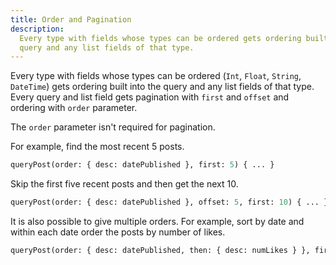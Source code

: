 ```yaml
---
title: Order and Pagination
description:
  Every type with fields whose types can be ordered gets ordering built into the
  query and any list fields of that type.
---
```



<DgraphWIP />

Every type with fields whose types can be ordered (`Int`, `Float`, `String`,
`DateTime`) gets ordering built into the query and any list fields of that type.
Every query and list field gets pagination with `first` and `offset` and
ordering with `order` parameter.

The `order` parameter isn't required for pagination.

For example, find the most recent 5 posts.

```graphql
queryPost(order: { desc: datePublished }, first: 5) { ... }
```

Skip the first five recent posts and then get the next 10.

```graphql
queryPost(order: { desc: datePublished }, offset: 5, first: 10) { ... }
```

It is also possible to give multiple orders. For example, sort by date and
within each date order the posts by number of likes.

```graphql
queryPost(order: { desc: datePublished, then: { desc: numLikes } }, first: 5) { ... }
```
